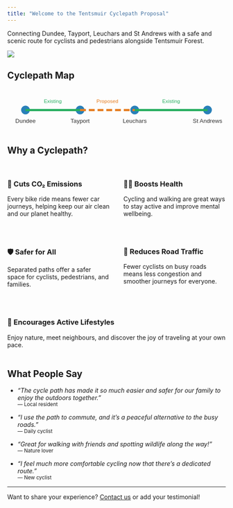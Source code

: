 ```yaml
---
title: "Welcome to the Tentsmuir Cyclepath Proposal"
---
```


Connecting Dundee, Tayport, Leuchars and St Andrews with a safe and scenic route for cyclists and pedestrians alongside Tentsmuir Forest.

![](./images/cyclepath_mock_up.png){.rounded-img}

## Cyclepath Map

```{=html}
<svg width="100%" height="120" viewBox="0 0 600 120" aria-label="Simple map showing Dundee, Tayport, Leuchars, and St Andrews connected by a cyclepath">
  <style>
    .town { font-family: Arial, sans-serif; font-size: 16px; fill: #333; }
    .cyclepath-exist { stroke: #27ae60; stroke-width: 6; fill: none; }
    .cyclepath-proposed { stroke: #e67e22; stroke-width: 6; fill: none; stroke-dasharray: 16 8; }
    .dot { fill: #2980b9; }
    .label-proposed { font-family: Arial, sans-serif; font-size: 14px; fill: #e67e22; }
    .label-exist { font-family: Arial, sans-serif; font-size: 14px; fill: #27ae60; }
  </style>
  <!-- Towns -->
  <circle cx="50" cy="60" r="12" class="dot" />
  <text x="50" y="95" class="town" text-anchor="middle">Dundee</text>
  <circle cx="200" cy="60" r="12" class="dot" />
  <text x="200" y="95" class="town" text-anchor="middle">Tayport</text>
  <circle cx="350" cy="60" r="12" class="dot" />
  <text x="350" y="95" class="town" text-anchor="middle">Leuchars</text>
  <circle cx="550" cy="60" r="12" class="dot" />
  <text x="550" y="95" class="town" text-anchor="middle">St Andrews</text>
  <!-- Cyclepath: Dundee to Tayport (existing) -->
  <polyline points="50,60 200,60" class="cyclepath-exist" />
  <text x="125" y="40" class="label-exist" text-anchor="middle">Existing</text>
  <!-- Cyclepath: Tayport to Leuchars (proposed) -->
  <polyline points="200,60 350,60" class="cyclepath-proposed" />
  <text x="275" y="40" class="label-proposed" text-anchor="middle">Proposed</text>
  <!-- Cyclepath: Leuchars to St Andrews (existing) -->
  <polyline points="350,60 550,60" class="cyclepath-exist" />
  <text x="450" y="40" class="label-exist" text-anchor="middle">Existing</text>
</svg>
```


## Why a Cyclepath?
```{=html}
<div style="display: flex; flex-wrap: wrap; gap: 2rem; justify-content: center; margin: 2rem 0;">
  <div style="flex: 1; min-width: 220px;">
    <h3>🌱 Cuts CO₂ Emissions</h3>
    <p>Every bike ride means fewer car journeys, helping keep our air clean and our planet healthy.</p>
  </div>
  <div style="flex: 1; min-width: 220px;">
    <h3>🏃‍♂️ Boosts Health</h3>
    <p>Cycling and walking are great ways to stay active and improve mental wellbeing.</p>
  </div>
  <div style="flex: 1; min-width: 220px;">
    <h3>🛡️ Safer for All</h3>
    <p>Separated paths offer a safer space for cyclists, pedestrians, and families.</p>
  </div>
  <div style="flex: 1; min-width: 220px;">
    <h3>🚗 Reduces Road Traffic</h3>
    <p>Fewer cyclists on busy roads means less congestion and smoother journeys for everyone.</p>
  </div>
  <div style="flex: 1; min-width: 220px;">
    <h3>🌳 Encourages Active Lifestyles</h3>
    <p>Enjoy nature, meet neighbours, and discover the joy of traveling at your own pace.</p>
  </div>
</div>
```

## What People Say

- *"The cycle path has made it so much easier and safer for our family to enjoy the outdoors together."*  
  <small>— Local resident</small>

- *"I use the path to commute, and it’s a peaceful alternative to the busy roads."*  
  <small>— Daily cyclist</small>

- *"Great for walking with friends and spotting wildlife along the way!"*  
  <small>— Nature lover</small>

- *"I feel much more comfortable cycling now that there’s a dedicated route."*  
  <small>— New cyclist</small>

---

Want to share your experience? [Contact us](mailto:info@tayportcyclepath.org) or add your testimonial!
